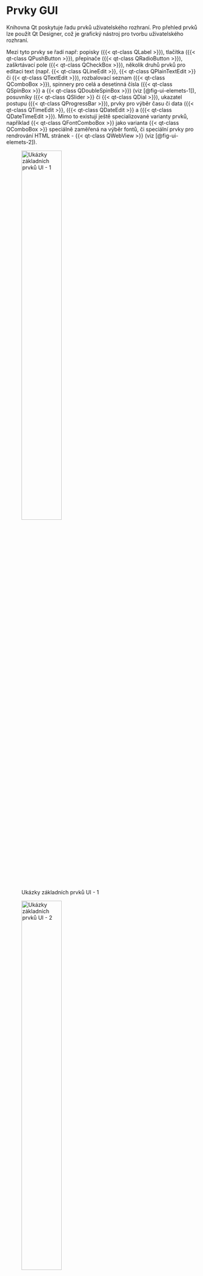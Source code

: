 # Prvky GUI {#sec-gui-elements}

Knihovna [Qt]{.sw} poskytuje řadu prvků uživatelského rozhraní. Pro přehled prvků lze použít [Qt Designer]{.sw}, což je grafický nástroj pro tvorbu uživatelského rozhraní. 

Mezi tyto prvky se řadí např: popisky ({{< qt-class QLabel >}}), tlačítka ({{< qt-class QPushButton >}}), přepínače ({{< qt-class QRadioButton >}}), zaškrtávací pole ({{< qt-class QCheckBox >}}), několik druhů prvků pro editaci text (např. {{< qt-class QLineEdit >}}, {{< qt-class QPlainTextEdit >}} či {{< qt-class QTextEdit >}}), rozbalovací seznam ({{< qt-class QComboBox >}}), spinnery pro celá a desetinná čísla ({{< qt-class QSpinBox >}} a {{< qt-class QDoubleSpinBox >}}) (viz [@fig-ui-elemets-1]), posuvníky ({{< qt-class QSlider >}} či {{< qt-class QDial >}}), ukazatel postupu ({{< qt-class QProgressBar >}}), prvky pro výběr času či data ({{< qt-class QTimeEdit >}}, ({{< qt-class QDateEdit >}} a ({{< qt-class QDateTimeEdit >}}). Mimo to existují ještě specializované varianty prvků, například {{< qt-class QFontComboBox >}} jako varianta {{< qt-class QComboBox >}} speciálně zaměřená na výběr fontů, či speciální prvky pro rendrování HTML stránek - {{< qt-class QWebView >}} (viz [@fig-ui-elemets-2]). 

![Ukázky základních prvků UI - 1](./figures/ui-elements-1.png){#fig-ui-elemets-1 width=50% fig-align="center"}

![Ukázky základních prvků UI - 2](./figures/ui-elements-2.png){#fig-ui-elemets-2 width=50% fig-align="center"}


:::{.callout-note}
## Modifikace prvků GUI

Prvky GUI lze poměrně jednoduše modifikovat, ať už vizuálně nebo jejich chování, vytvářením tříd, které odvozují z jichž existujících tříd. V takto odvozených třídách lze vytvářet nové funkce či modifikovat chování funkcí existujících. Tímto postupem lze poměrně snadno vytvářet více či méně modifikované prvky GUI, poskytující funkcionalitu, která je aktuálně potřebná. 
:::

Dále pak existují prvky pro zobrazení komplexnějších struktur jako jsou např. seznamy ({{< qt-class QListWidget >}} nebo {{< qt-class QListView >}}), tabulky ({{< qt-class QTableView >}} nebo {{< qt-class QTableWidget >}}) či stromové struktury ({{< qt-class QTreeView >}} nebo {{< qt-class QTreeWidget >}}) ale i jiné (viz [@fig-ui-elemets-3]).

![Ukázky základních prvků UI - 3](./figures/ui-elements-3.png){#fig-ui-elemets-3 width=50% fig-align="center"}

Dále pak existují prvky, které umožňují různé strukturování GUI, respektive prvků v něm. Mezi ty patří např. {{< qt-class QGroupBox >}}, {{< qt-class QGroupBox >}}, {{< qt-class QTabWidget >}}, {{< qt-class QStackedWidget >}} a další.

:::{.qgis}
Qgis definuje celou řadu vlastních GUI prvků, které se přímo zaměřují na práci s geodaty či funkcionalitu GIS. Všechny se nachází v modulu `qgis.gui`.
:::

## Rozložení prvků GUI

Prvky GUI v aplikaci neexistují samy o sobě, ale vždy uspořádané do nějaké struktury. Základem této struktury je třída {{< qt-class QLayout >}}, která specifikuje základní chování rozvržení (layoutu) [@QtCompany2022a]. Základní rozvržení, existující přímo jako [Qt]{.software} třídy jsou {{< qt-class QHBoxLayout >}} a {{< qt-class QVBoxLayout >}}, které skládají prvky do horizontální potažmo vertikální struktury, {{< qt-class QFormLayout >}}, používá dva sloupce - popisku a samotné prvky, a {{< qt-class QGridLayout >}}, což je nejkomplexnější layout, kde je možné specifikovat počet sloupců, řádků a následně přiřazovat prvky GUI do jedné či několik takto vzniklých buněk.

![Ukázky jednotlivých rozvržení](./figures/layouts.png){#fig-layouts width=50% fig-align="center"}

V rámci jednoho {{< qt-class QWidget >}}, či jiného GUI prvku může existovat několik layoutů, které do sebe mohou být i různě zanořené. Tím vznikají komplexní prvky GUI.

## QMainWindow - hlavní okno aplikace

{{< qt-class QMainWindow >}} z modulu `PyQt5.QtWidgets` je třída, která poskytuje základní rozhraní aplikace. V tomto rozhraní jsou předchystané položky pro všechny v aplikacích obvyklé prvky (viz @fig-qmainwindow) např. menu (Menu bar), lišty s nástroji (Toolbars), uživatelsky umisťované widgety (Dock Widgets), též zvané dokovatelné widgety, stavový řádek (Status bar) a hlavní prostor aplikace (Central Widget). 

![Součásti QMainWindow. Zdroj: [@QtCompany2022]](/figures/qmainwindow.png){#fig-qmainwindow width=75% fig-align="center"}

## Samostatná okna

Aplikace mohou vytvářet další doplňková okna, která napomáhají uživateli interagovat s programem. Jedná se obvykle o prvky odvozené od třídy {{< qt-class QDialog >}}, byť je možné i použití jiné třídy, či přímo {{< qt-class QWidget >}}. Tato třída poskytuje základní funkcionalitu pro tvorbu doplňkových oken. Doplňková okna lze rozdělit na dva typy: okna, která blokují hlavní aplikaci a musí být ukončena, pro návrat do hlavní okna (v terminologii [Qt]{.sw} *modeless dialogs*), a okna, která existují samostatně a mohou být otevřena současně s dalšími okny (v terminologii [Qt]{.sw} *modal dialogs*). Rozdíl mezi těmito okny je v tom, jakou funkcí se spouští, zatímco okna typu *modeless* se spouští funkcí `exec()`, která převezme hlavní běhovou smyčku programu a je nutné toto okno zavřít, aby byla předána zpět rodičovskému oknu, okna typu *modal* se pouze zobrazují funkcí `show()`, což umožní jejich souběh s dalšími okny.

:::{.qgis}
V QGIS najdeme řadu příkladů obou typů těchto oken. Např. [Atributová tabulka]{.settings} či [Rozvžení (Layout)]{.settings} jsou příklady oken typu **modal**, které mohu existovat spolu s dalšími okny a neblokuje funkcionalitu dalších oken. Příkladem **modeless** okna je třeba [Nastavení]{.settings}, což je okno, které zablokuje, až do svého uzavření, veškerou jinou funkcionalitu QGIS. 
:::

Okna typu **Modal** při svém uzavření vrací hodnotu. Tyto okna často disponují tlačítky, které umožňují zavření okna přijetím, či odmítnutím nějaké akce. Typicky například okna informující o přepsaní souboru při jeho uložení, kde má uživatel možnost potvrdit, nebo odmítnou přepsání souboru. Dle návratové hodnoty okna se pak dále větví příslušný hlavní program. Tento případ je demonstrován v ukázce: {{< example-code empty_application_with_settings_dialog.py >}}, jenž je podrobněji popsán v @sec-settings.  
